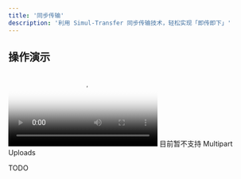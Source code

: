```yaml
---
title: '同步传输'
description: '利用 Simul-Transfer 同步传输技术，轻松实现「即传即下」'
---
```


## 操作演示
<Frame>
    <video
        autoplay
        controls
        className="w-full aspect-video"
        poster="https://bitiful-contents.s3.bitiful.net/videos/bitiful-s4-simul-transfer.mp4?frame=1&w=1280"
        src="https://bitiful-contents.s3.bitiful.net/videos/bitiful-s4-simul-transfer.mp4"
    ></video></Frame>

<Info>
目前暂不支持 Multipart Uploads
</Info>

TODO